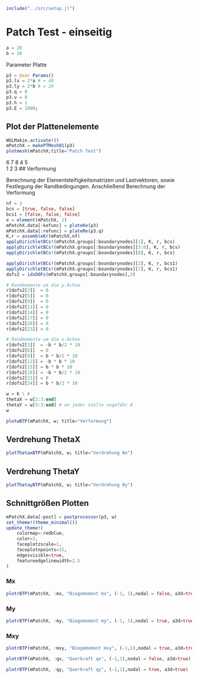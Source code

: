 ```julia
include("../src/setup.jl")
```

# Patch Test - einseitig

```julia
a = 20 
b = 10 
```

Parameter Platte 
```julia
p3 = @var Params()
p3.lx = 2*a # = 40
p3.ly = 2*b # = 20 
p3.q = 0
p3.ν = 0
p3.h = 1
p3.E = 1000;
```

## Plot der Plattenelemente
```julia
WGLMakie.activate!()
mPatchX = makePTMesh01(p3)
plotmesh(mPatchX;title="Patch Test")
```

6   7   8
4       5   
1   2   3
## Verformung 

Berechnung der Elementsteifigkeitsmatrizen und Lastvektoren, sowie Festlegung der Randbedingungen. Anschließend Berechnung der Verformung

```julia
nf = 3
bcs = [true, false, false]
bcs1 = [false, false, false]
e = element(mPatchX, 2)
mPatchX.data[:kefunc] = plateKe(p3)
mPatchX.data[:refunc] = plateRe(p3.q)
K,r = assembleKr(mPatchX,nf)
applyDirichletBCs!(mPatchX.groups[:boundarynodes][1], K, r, bcs)
applyDirichletBCs!(mPatchX.groups[:boundarynodes][3:6], K, r, bcs)
applyDirichletBCs!(mPatchX.groups[:boundarynodes][8], K, r, bcs)

applyDirichletBCs!(mPatchX.groups[:boundarynodes][2], K, r, bcs1)
applyDirichletBCs!(mPatchX.groups[:boundarynodes][7], K, r, bcs1)
dofs2 = idxDOFs(mPatchX.groups[:boundarynodes],3)

# Randmomente um die y-Achse
r[dofs2[2]]  = 0
r[dofs2[5]]  = 0
r[dofs2[8]]  = 0
r[dofs2[11]] = 0   
r[dofs2[14]] = 0
r[dofs2[17]] = 0
r[dofs2[20]] = 0
r[dofs2[23]] = 0

# Randmomente um die x-Achse 
r[dofs2[3]]  = -b * b/2 * 10
r[dofs2[6]]  = 0
r[dofs2[9]]  = b * b/2 * 10
r[dofs2[12]] = -b * b * 10
r[dofs2[15]] = b * b * 10
r[dofs2[18]] = -b * b/2 * 10
r[dofs2[21]] = 0
r[dofs2[24]] = b * b/2 * 10

w = K \ r
thetaX = w[2:3:end]
thetaY = w[3:3:end] # an jeder stelle ungefähr 0
w
```

```julia
plotwBTP(mPatchX, w; title="Verformung")
```

## Verdrehung ThetaX
```julia
plotThetaxBTP(mPatchX, w; title="Verdrehung θx")
```

## Verdrehung ThetaY
```julia
plotThetayBTP(mPatchX, w; title="Verdrehung θy")
```

## Schnittgrößen Plotten 

```julia
mPatchX.data[:post] = postprocessor(p3, w)
set_theme!(theme_minimal())
update_theme!(
    colormap=:redblue,
    color=3,
    faceplotzscale=1,
    faceplotnpoints=15,
    edgesvisible=true,
    featureedgelinewidth=2.5
)
```

### Mx
```julia
plotrBTP(mPatchX, :mx, "Biegemoment mx", (-1, 1),nodal = false, a3d=true)
```

### My
```julia
plotrBTP(mPatchX, :my, "Biegemoment my", (-1, 1),nodal = true, a3d=true)
```

### Mxy
```julia
plotrBTP(mPatchX, :mxy, "Biegemoment mxy", (-1,1),nodal = true, a3d=true)
```

```julia
plotrBTP(mPatchX, :qx, "Querkraft qx", (-1,1),nodal = false, a3d=true)
```

```julia
plotrBTP(mPatchX, :qy, "Querkraft qy", (-1,1),nodal = true, a3d=true)
```
